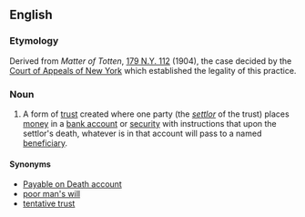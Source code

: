 ==English==

===Etymology===
Derived from ''Matter of Totten'', [[w:Case citation|179 N.Y. 112]] (1904), the case decided by the [[w:Court of Appeals of New York|Court of Appeals of New York]] which established the legality of this practice.

===Noun===
{{wikipedia}}
{{en-noun|head=[[Totten]] [[trust]]}}

# {{context|legal}} A form of [[trust]] created where one party (the ''[[settlor]]'' of the trust) places [[money]] in a [[bank account]] or [[security]] with instructions that upon the settlor's death, whatever is in that account will pass to a named [[beneficiary]].

====Synonyms====
* [[Payable on Death account]]
* [[poor man's will]]
* [[tentative trust]]